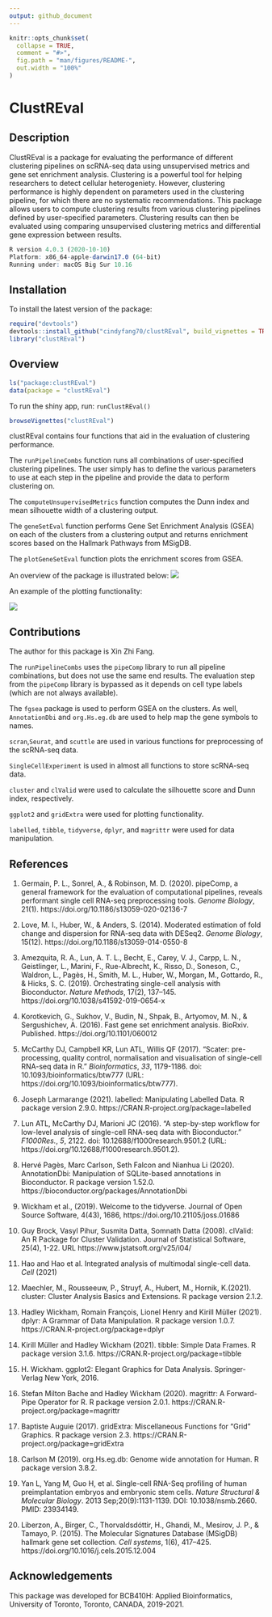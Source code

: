 ```yaml
---
output: github_document
---
```


<!-- README.md is generated from README.Rmd. Please edit that file -->

```r
knitr::opts_chunk$set(
  collapse = TRUE,
  comment = "#>",
  fig.path = "man/figures/README-",
  out.width = "100%"
)
```
# ClustREval
<!-- badges: start -->
<!-- badges: end -->

## Description

ClustREval is a package for evaluating the performance of different clustering pipelines on scRNA-seq data using unsupervised metrics and gene set enrichment analysis. Clustering is a powerful tool for helping researchers to detect cellular heterogeniety. However, clustering performance is highly dependent on parameters used in the clustering pipeline, for which there are no systematic recommendations. This package allows users to compute clustering results from various clustering pipelines defined by user-specified parameters. Clustering results can then be evaluated using comparing unsupervised clustering metrics and differential gene expression between results.

``` r
R version 4.0.3 (2020-10-10)
Platform: x86_64-apple-darwin17.0 (64-bit)
Running under: macOS Big Sur 10.16
```

## Installation

To install the latest version of the package:

``` r
require("devtools")
devtools::install_github("cindyfang70/clustREval", build_vignettes = TRUE)
library("clustREval")
```

## Overview

``` r
ls("package:clustREval")
data(package = "clustREval")
```
To run the shiny app, run: ```runClustREval()```
``` r
browseVignettes("clustREval")
```
clustREval contains four functions that aid in the evaluation of clustering performance. 

The ``` runPipelineCombs``` function runs all combinations of user-specified clustering pipelines. The user simply has to define the various parameters to use at each step in the pipeline and provide the data to perform clustering on.

The ``` computeUnsupervisedMetrics``` function computes the Dunn index and mean silhouette width of a clustering output.

The ``` geneSetEval``` function performs Gene Set Enrichment Analysis (GSEA) on each of the clusters from a clustering output and returns enrichment scores based on the Hallmark Pathways from MSigDB.

The ```plotGeneSetEval``` function plots the enrichment scores from GSEA. 

An overview of the package is illustrated below:
![](./inst/extdata/files.png)

An example of the plotting functionality:

![](./inst/extdata/plot.png)

## Contributions
The author for this package is Xin Zhi Fang. 

The ``` runPipelineCombs``` uses the ``` pipeComp``` library to run all pipeline combinations, but does not use the same end results. The evaluation step from the ``` pipeComp``` library is bypassed as it depends on cell type labels (which are not always available).

The ``` fgsea ``` package is used to perform GSEA on the clusters. As well, ```AnnotationDbi``` and ```org.Hs.eg.db``` are used to help map the gene symbols to names.

```scran```,```Seurat```, and ```scuttle``` are used in various functions for preprocessing of the scRNA-seq data. 

```SingleCellExperiment``` is used in almost all functions to store scRNA-seq data.

```cluster``` and ```clValid``` were used to calculate the silhouette score and Dunn index, respectively.

```ggplot2``` and ```gridExtra``` were used for plotting functionality.

```labelled```, ```tibble```, ```tidyverse```, ```dplyr```, and ```magrittr``` were used for data manipulation.


## References 
1. Germain, P. L., Sonrel, A., & Robinson, M. D. (2020). pipeComp, a general framework for the evaluation of computational pipelines, reveals performant single cell RNA-seq preprocessing tools. _Genome Biology_, 21(1). https://doi.org/10.1186/s13059-020-02136-7

2. Love, M. I., Huber, W., & Anders, S. (2014). Moderated estimation of fold change and dispersion for RNA-seq data with DESeq2. _Genome Biology_, 15(12). https://doi.org/10.1186/s13059-014-0550-8

3. Amezquita, R. A., Lun, A. T. L., Becht, E., Carey, V. J., Carpp, L. N., Geistlinger, L., Marini, F., Rue-Albrecht, K., Risso, D., Soneson, C., Waldron, L., Pagès, H., Smith, M. L., Huber, W., Morgan, M., Gottardo, R., & Hicks, S. C. (2019). Orchestrating single-cell analysis with Bioconductor. _Nature Methods_, 17(2), 137–145. https://doi.org/10.1038/s41592-019-0654-x

4. Korotkevich, G., Sukhov, V., Budin, N., Shpak, B., Artyomov, M. N., & Sergushichev, A. (2016). Fast gene set enrichment analysis. BioRxiv. Published. https://doi.org/10.1101/060012

5. McCarthy DJ, Campbell KR, Lun ATL, Willis QF (2017). “Scater: pre-processing, quality control, normalisation and
visualisation of single-cell RNA-seq data in R.” _Bioinformatics_, *33*, 1179-1186. doi: 10.1093/bioinformatics/btw777
(URL: https://doi.org/10.1093/bioinformatics/btw777).

6. Joseph Larmarange (2021). labelled: Manipulating Labelled Data. R package version 2.9.0.
  https://CRAN.R-project.org/package=labelled
  
7. Lun ATL, McCarthy DJ, Marioni JC (2016). “A step-by-step workflow for low-level analysis of single-cell RNA-seq data with
Bioconductor.” _F1000Res._, *5*, 2122. doi: 10.12688/f1000research.9501.2 (URL:
https://doi.org/10.12688/f1000research.9501.2).

8. Hervé Pagès, Marc Carlson, Seth Falcon and Nianhua Li (2020). AnnotationDbi: Manipulation of SQLite-based annotations
  in Bioconductor. R package version 1.52.0. https://bioconductor.org/packages/AnnotationDbi

9. Wickham et al., (2019). Welcome to the tidyverse. Journal of Open Source Software, 4(43), 1686,
  https://doi.org/10.21105/joss.01686
  
10. Guy Brock, Vasyl Pihur, Susmita Datta, Somnath Datta (2008). clValid: An R Package for Cluster Validation. Journal of
  Statistical Software, 25(4), 1-22. URL https://www.jstatsoft.org/v25/i04/
  
11. Hao and Hao et al. Integrated analysis of multimodal single-cell data. _Cell_ (2021)

12. Maechler, M., Rousseeuw, P., Struyf, A., Hubert, M., Hornik, K.(2021).  cluster: Cluster Analysis Basics and
  Extensions. R package version 2.1.2.
  
13. Hadley Wickham, Romain François, Lionel Henry and Kirill Müller (2021). dplyr: A Grammar of Data Manipulation. R
  package version 1.0.7. https://CRAN.R-project.org/package=dplyr
  
14. Kirill Müller and Hadley Wickham (2021). tibble: Simple Data Frames. R package version 3.1.6.
  https://CRAN.R-project.org/package=tibble
  
15. H. Wickham. ggplot2: Elegant Graphics for Data Analysis. Springer-Verlag New York, 2016.

16. Stefan Milton Bache and Hadley Wickham (2020). magrittr: A Forward-Pipe Operator for R. R package version 2.0.1.
  https://CRAN.R-project.org/package=magrittr

17. Baptiste Auguie (2017). gridExtra: Miscellaneous Functions for "Grid" Graphics. R package version 2.3.
  https://CRAN.R-project.org/package=gridExtra
  
18. Carlson M (2019). org.Hs.eg.db: Genome wide annotation for Human. R package version 3.8.2.

19. Yan L, Yang M, Guo H, et al. Single-cell RNA-Seq profiling of human preimplantation embryos and embryonic stem cells. _Nature Structural & Molecular Biology_. 2013 Sep;20(9):1131-1139. DOI: 10.1038/nsmb.2660. PMID: 23934149.

20. Liberzon, A., Birger, C., Thorvaldsdóttir, H., Ghandi, M., Mesirov, J. P., & Tamayo, P. (2015). The Molecular Signatures Database (MSigDB) hallmark gene set collection. _Cell systems_, 1(6), 417–425. https://doi.org/10.1016/j.cels.2015.12.004

## Acknowledgements

This package was developed for BCB410H: Applied Bioinformatics, University of Toronto, Toronto, CANADA, 2019-2021.

